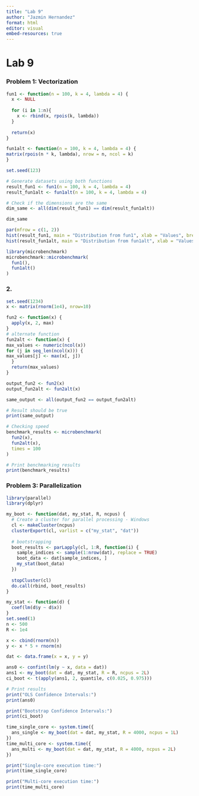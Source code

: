```yaml
---
title: "Lab 9"
author: "Jazmin Hernandez"
format: html
editor: visual
embed-resources: true
---
```


# Lab 9

### Problem 1: Vectorization

```r
fun1 <- function(n = 100, k = 4, lambda = 4) {
  x <- NULL
  
  for (i in 1:n){
    x <- rbind(x, rpois(k, lambda))    
  }
  
  return(x)
}
```

```r
fun1alt <- function(n = 100, k = 4, lambda = 4) {
matrix(rpois(n * k, lambda), nrow = n, ncol = k)
}
```

```r
set.seed(123)

# Generate datasets using both functions
result_fun1 <- fun1(n = 100, k = 4, lambda = 4)
result_fun1alt <- fun1alt(n = 100, k = 4, lambda = 4)

# Check if the dimensions are the same
dim_same <- all(dim(result_fun1) == dim(result_fun1alt))

dim_same

```

```r
par(mfrow = c(1, 2))
hist(result_fun1, main = "Distribution from fun1", xlab = "Values", breaks = 30)
hist(result_fun1alt, main = "Distribution from fun1alt", xlab = "Values", breaks = 30)
```

```r
library(microbenchmark)
microbenchmark::microbenchmark(
  fun1(),
  fun1alt()
)
```

### 2.

```r
set.seed(1234)
x <- matrix(rnorm(1e4), nrow=10)

fun2 <- function(x) {
  apply(x, 2, max)
}
# alternate function
fun2alt <- function(x) {
max_values <- numeric(ncol(x))  
for (j in seq_len(ncol(x))) {
max_values[j] <- max(x[, j])
  }
  return(max_values)
}
```

```r
output_fun2 <- fun2(x)
output_fun2alt <- fun2alt(x)

same_output <- all(output_fun2 == output_fun2alt)

# Result should be true 
print(same_output)
```

```r
# Checking speed
benchmark_results <- microbenchmark(
  fun2(x),
  fun2alt(x),
  times = 100
)

# Print benchmarking results
print(benchmark_results)
```

### Problem 3: Parallelization

```r
library(parallel)
library(dplyr)

my_boot <- function(dat, my_stat, R, ncpus) {
  # Create a cluster for parallel processing - Windows
  cl <- makeCluster(ncpus)
  clusterExport(cl, varlist = c("my_stat", "dat"))
  
  # bootstrapping
  boot_results <- parLapply(cl, 1:R, function(i) {
    sample_indices <- sample(1:nrow(dat), replace = TRUE)
    boot_data <- dat[sample_indices, ]
    my_stat(boot_data)
  })
  
  stopCluster(cl) 
  do.call(rbind, boot_results)  
}
```

```r
my_stat <- function(d) {
  coef(lm(d$y ~ d$x))  
}
set.seed(1)
n <- 500
R <- 1e4

x <- cbind(rnorm(n))
y <- x * 5 + rnorm(n)

dat <- data.frame(x = x, y = y) 
```

```r
ans0 <- confint(lm(y ~ x, data = dat))  
ans1 <- my_boot(dat = dat, my_stat, R = R, ncpus = 2L)
ci_boot <- t(apply(ans1, 2, quantile, c(0.025, 0.975)))
```

```r
# Print results
print("OLS Confidence Intervals:")
print(ans0)

print("Bootstrap Confidence Intervals:")
print(ci_boot)
```

```r
time_single_core <- system.time({
  ans_single <- my_boot(dat = dat, my_stat, R = 4000, ncpus = 1L)
})
time_multi_core <- system.time({
  ans_multi <- my_boot(dat = dat, my_stat, R = 4000, ncpus = 2L)
})
```

```r
print("Single-core execution time:")
print(time_single_core)

print("Multi-core execution time:")
print(time_multi_core)
```
